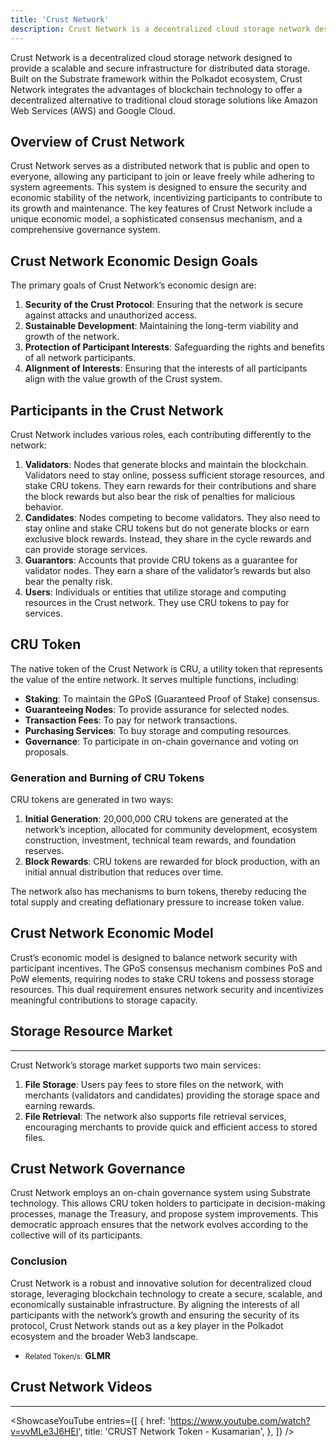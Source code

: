 ```yaml
---
title: 'Crust Network'
description: Crust Network is a decentralized cloud storage network designed to provide a scalable and secure infrastructure for distributed data storage.
---
```






Crust Network is a decentralized cloud storage network designed to provide a scalable and secure infrastructure for distributed data storage. Built on the Substrate framework within the Polkadot ecosystem, Crust Network integrates the advantages of blockchain technology to offer a decentralized alternative to traditional cloud storage solutions like Amazon Web Services (AWS) and Google Cloud.

## Overview of Crust Network

Crust Network serves as a distributed network that is public and open to everyone, allowing any participant to join or leave freely while adhering to system agreements. This system is designed to ensure the security and economic stability of the network, incentivizing participants to contribute to its growth and maintenance. The key features of Crust Network include a unique economic model, a sophisticated consensus mechanism, and a comprehensive governance system.

## Crust Network Economic Design Goals

The primary goals of Crust Network’s economic design are:

1. **Security of the Crust Protocol**: Ensuring that the network is secure against attacks and unauthorized access.
2. **Sustainable Development**: Maintaining the long-term viability and growth of the network.
3. **Protection of Participant Interests**: Safeguarding the rights and benefits of all network participants.
4. **Alignment of Interests**: Ensuring that the interests of all participants align with the value growth of the Crust system.

## Participants in the Crust Network

Crust Network includes various roles, each contributing differently to the network:

1. **Validators**: Nodes that generate blocks and maintain the blockchain. Validators need to stay online, possess sufficient storage resources, and stake CRU tokens. They earn rewards for their contributions and share the block rewards but also bear the risk of penalties for malicious behavior.
2. **Candidates**: Nodes competing to become validators. They also need to stay online and stake CRU tokens but do not generate blocks or earn exclusive block rewards. Instead, they share in the cycle rewards and can provide storage services.
3. **Guarantors**: Accounts that provide CRU tokens as a guarantee for validator nodes. They earn a share of the validator’s rewards but also bear the penalty risk.
4. **Users**: Individuals or entities that utilize storage and computing resources in the Crust network. They use CRU tokens to pay for services.

## CRU Token

The native token of the Crust Network is CRU, a utility token that represents the value of the entire network. It serves multiple functions, including:

- **Staking**: To maintain the GPoS (Guaranteed Proof of Stake) consensus.
- **Guaranteeing Nodes**: To provide assurance for selected nodes.
- **Transaction Fees**: To pay for network transactions.
- **Purchasing Services**: To buy storage and computing resources.
- **Governance**: To participate in on-chain governance and voting on proposals.

### Generation and Burning of CRU Tokens

CRU tokens are generated in two ways:

1. **Initial Generation**: 20,000,000 CRU tokens are generated at the network’s inception, allocated for community development, ecosystem construction, investment, technical team rewards, and foundation reserves.
2. **Block Rewards**: CRU tokens are rewarded for block production, with an initial annual distribution that reduces over time.

The network also has mechanisms to burn tokens, thereby reducing the total supply and creating deflationary pressure to increase token value.

## Crust Network Economic Model

Crust’s economic model is designed to balance network security with participant incentives. The GPoS consensus mechanism combines PoS and PoW elements, requiring nodes to stake CRU tokens and possess storage resources. This dual requirement ensures network security and incentivizes meaningful contributions to storage capacity.

## Storage Resource Market
-----------------------

Crust Network’s storage market supports two main services:

1. **File Storage**: Users pay fees to store files on the network, with merchants (validators and candidates) providing the storage space and earning rewards.
2. **File Retrieval**: The network also supports file retrieval services, encouraging merchants to provide quick and efficient access to stored files.

## Crust Network Governance

Crust Network employs an on-chain governance system using Substrate technology. This allows CRU token holders to participate in decision-making processes, manage the Treasury, and propose system improvements. This democratic approach ensures that the network evolves according to the collective will of its participants.

### Conclusion

Crust Network is a robust and innovative solution for decentralized cloud storage, leveraging blockchain technology to create a secure, scalable, and economically sustainable infrastructure. By aligning the interests of all participants with the network’s growth and ensuring the security of its protocol, Crust Network stands out as a key player in the Polkadot ecosystem and the broader Web3 landscape.

- <small>Related Token/s:</small> **GLMR**


## Crust Network Videos
----------------
<ShowcaseYouTube
  entries={[
    {
      href: 'https://www.youtube.com/watch?v=vvMLe3J6HEI',
      title: 'CRUST Network Token - Kusamarian',
    },
  ]}
/>